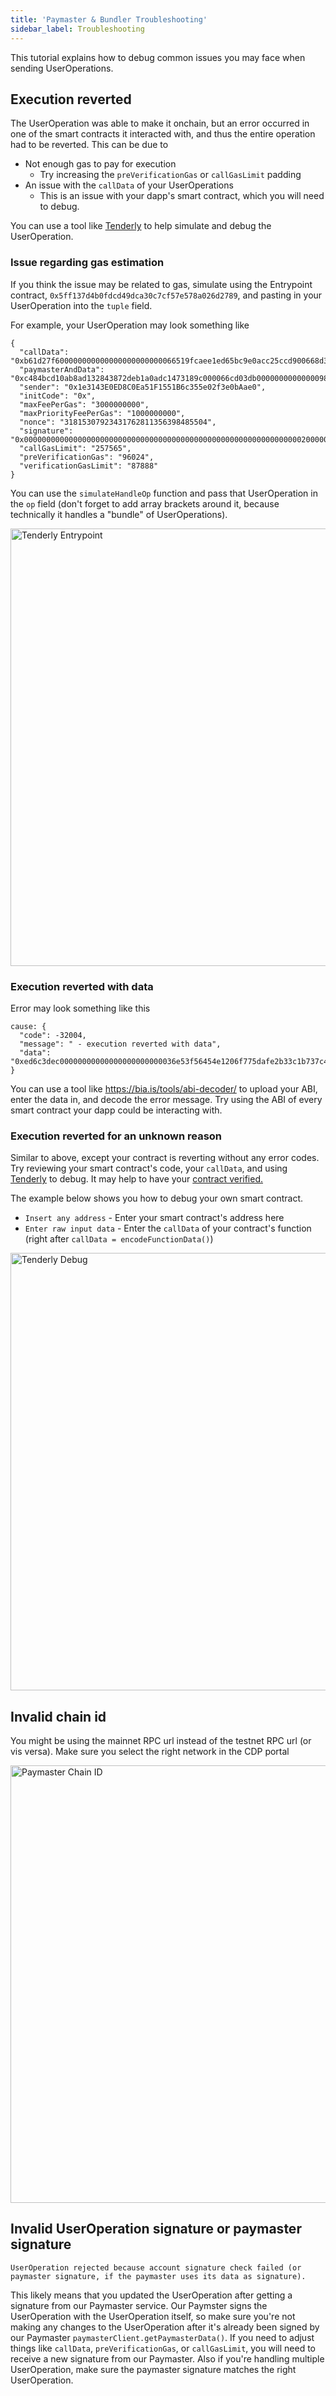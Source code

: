 ```yaml
---
title: 'Paymaster & Bundler Troubleshooting'
sidebar_label: Troubleshooting
---
```


This tutorial explains how to debug common issues you may face when sending UserOperations.

## Execution reverted

The UserOperation was able to make it onchain, but an error occurred in one of the smart contracts it interacted with, and thus the entire operation had to be reverted. This can be due to

- Not enough gas to pay for execution
  - Try increasing the `preVerificationGas` or `callGasLimit` padding
- An issue with the `callData` of your UserOperations
  - This is an issue with your dapp's smart contract, which you will need to debug.

You can use a tool like [Tenderly](https://dashboard.tenderly.co/) to help simulate and debug the UserOperation.

### Issue regarding gas estimation

If you think the issue may be related to gas, simulate using the Entrypoint contract, `0x5ff137d4b0fdcd49dca30c7cf57e578a026d2789`, and pasting in your UserOperation into the `tuple` field.

For example, your UserOperation may look something like

```
{
  "callData": "0xb61d27f600000000000000000000000066519fcaee1ed65bc9e0acc25ccd900668d3ed490000000000000000000000000000000000000000000000000000000000000000000000000000000000000000000000000000000000000000000000000000006000000000000000000000000000000000000000000000000000000000000000443f84ac0e0000000000000000000000001e3143e0ed8c0ea51f1551b6c355e02f3e0baae0000000000000000000000000000000000000000000000000000000000000006400000000000000000000000000000000000000000000000000000000",
  "paymasterAndData": "0xc484bcd10ab8ad132843872deb1a0adc1473189c000066cd03db0000000000000098973f00000a968163f0a57b400000018633de6cf5e53752c5eac49e8f8ffb4ecd16b2afe7b4074086d6693536a9ab1f117bae0b427f83f94246c34d25add97b05e8a73859c2dceef6ee730ab2842bf31b",
  "sender": "0x1e3143E0ED8C0Ea51F1551B6c355e02f3e0bAae0",
  "initCode": "0x",
  "maxFeePerGas": "3000000000",
  "maxPriorityFeePerGas": "1000000000",
  "nonce": "31815307923431762811356398485504",
  "signature": "0x0000000000000000000000000000000000000000000000000000000000000020000000000000000000000000000000000000000000000000000000000000000000000000000000000000000000000000000000000000000000000000000000400000000000000000000000000000000000000000000000000000000000000041ca7a742cff01aa9d5e377c5a146b5d8f03a4e44bd1817b1899bf7e0ff6885ed63294c69f017fe47f385c046055cc687e503bba08513ff52fbf21dcd8019c1f1d1b00000000000000000000000000000000000000000000000000000000000000",
  "callGasLimit": "257565",
  "preVerificationGas": "96024",
  "verificationGasLimit": "87888"
}
```

You can use the `simulateHandleOp` function and pass that UserOperation in the `op` field (don't forget to add array brackets around it, because technically it handles a "bundle" of UserOperations).

<Accordion title="Expand for images and click to enlarge">
<Frame caption="Tenderly - Entrypoint">
<img
  src="/images/paymaster/pb-paymaster-tenderly-entrypoint.png"
  width="700"
  alt="Tenderly Entrypoint"
/>
</Frame>
</Accordion>

### Execution reverted with data

Error may look something like this

```
cause: {
  "code": -32004,
  "message": " - execution reverted with data",
  "data": "0xed6c3dec00000000000000000000000036e53f56454e1206f775dafe2b33c1b737c43632"
}
```

You can use a tool like https://bia.is/tools/abi-decoder/ to upload your ABI, enter the data in, and decode the error message. Try using the ABI of every smart contract your dapp could be interacting with.

### Execution reverted for an unknown reason

Similar to above, except your contract is reverting without any error codes. Try reviewing your smart contract's code, your `callData`, and using [Tenderly](https://dashboard.tenderly.co/) to debug. It may help to have your [contract verified.](https://book.getfoundry.sh/reference/forge/forge-verify-contract)

The example below shows you how to debug your own smart contract.

- `Insert any address` - Enter your smart contract's address here
- `Enter raw input data` - Enter the `callData` of your contract's function (right after `callData = encodeFunctionData()`)

<Accordion title="Expand for images and click to enlarge">
<Frame caption="Tenderly - Contract Debug">
<img
  src="/images/paymaster/pb-paymaster-tenderly-dev-debug.png"
  width="700"
  alt="Tenderly Debug"
/>
</Frame>
</Accordion>

## Invalid chain id

You might be using the mainnet RPC url instead of the testnet RPC url (or vis versa). Make sure you select the right network in the CDP portal

<Accordion title="Expand for images and click to enlarge">
<Frame caption="Paymaster chain">
<img
  src="/images/paymaster/pb-paymaster-chainid.png"
  width="700"
  alt="Paymaster Chain ID"
/>
</Frame>
</Accordion>

## Invalid UserOperation signature or paymaster signature

```
UserOperation rejected because account signature check failed (or paymaster signature, if the paymaster uses its data as signature).
```

This likely means that you updated the UserOperation after getting a signature from our Paymaster service. Our Paymster signs the UserOperation with the UserOperation itself, so make sure you're not making any changes to the UserOperation after it's already been signed by our Paymaster `paymasterClient.getPaymasterData()`. If you need to adjust things like `callData`, `preVerificationGas`, or `callGasLimit`, you will need to receive a new signature from our Paymaster. Also if you're handling multiple UserOperation, make sure the paymaster signature matches the right UserOperation.

